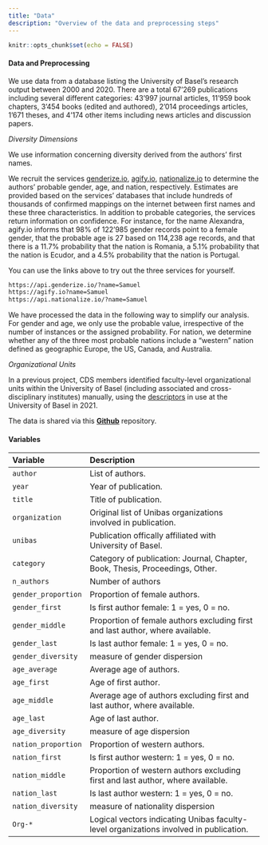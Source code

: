 ```yaml
---
title: "Data"
description: "Overview of the data and preprocessing steps"
---
```


```r
knitr::opts_chunk$set(echo = FALSE)
```

#### Data and Preprocessing

We use data from a database listing the University of Basel's research output between 2000 and 2020. There are a total 67'269 publications including several different categories: 43'997 journal articles, 11'959 book chapters, 3'454 books (edited and authored), 2'014 proceedings articles, 1'671 theses, and 4'174 other items including news articles and discussion papers.   

<i>Diversity Dimensions</i>

We use information concerning diversity derived from the authors' first names. 

We recruit the services [genderize.io](https://genderize.io/), [agify.io](https://agify.io/), [nationalize.io](https://nationalize.io/) to determine the authors' probable gender, age, and nation, respectively. Estimates are provided based on the services' databases that include hundreds of thousands of confirmed mappings on the internet between first names and these three characteristics. In addition to probable categories, the services return information on confidence. For instance, for the name Alexandra, agify.io informs that 98% of 122'985 gender records point to a female gender, that the probable age is 27 based on 114,238 age records, and that there is a 11.7% probability that the nation is Romania, a 5.1% probability that the nation is Ecudor, and a 4.5% probability that the nation is Portugal.  

You can use the links above to try out the three services for yourself.  

```html
https://api.genderize.io/?name=Samuel
https://agify.io?name=Samuel
https://api.nationalize.io/?name=Samuel
```

We have processed the data in the following way to simplify our analysis. For gender and age, we only use the probable value, irrespective of the number of instances or the assigned probability. For nation, we determine whether any of the three most probable nations include a "western" nation defined as geographic Europe, the US, Canada, and Australia. 

<i>Organizational Units</i>

In a previous project, CDS members identified faculty-level organizational units within the University of Basel (including associated and cross-disciplinary institutes) manually, using the [descriptors](https://edoc.unibas.ch/view/divisions/) in use at the University of Basel in 2021. 

The data is shared via this <a href="https://github.com/cdsbasel/Diversity_hackathon"><b>Github</b></a> repository. 

#### Variables

| Variable | Description |
|:-------------|:-------------------------------------|
| `author` | List of authors. |
| `year` | Year of publication. |
| `title` | Title of publication. |   
| `organization` | Original list of Unibas organizations involved in publication. |
| `unibas` | Publication offically affiliated with University of Basel. |
| `category` | Category of publication: Journal, Chapter, Book, Thesis, Proceedings, Other. |
| `n_authors` | Number of authors |
| `gender_proportion` | Proportion of female authors. |
| `gender_first` | Is first author female: 1 = yes, 0 = no. |
| `gender_middle` |  Proportion of female authors excluding first and last author, where available. |
| `gender_last` | Is last author female: 1 = yes, 0 = no. |
| `gender_diversity` | measure of gender dispersion  |
| `age_average` | Average age of authors. |
| `age_first` | Age of first author. |
| `age_middle` |  Average age of authors excluding first and last author, where available. |
| `age_last` | Age of last author. |
| `age_diversity` | measure of age dispersion |
| `nation_proportion` | Proportion of western authors. |
| `nation_first` | Is first author western: 1 = yes, 0 = no. |
| `nation_middle` |  Proportion of western authors excluding first and last author, where available. |
| `nation_last` | Is last author western: 1 = yes, 0 = no. |
| `nation_diversity` | measure of nationality dispersion |
| `Org-*` | Logical vectors indicating Unibas faculty-level organizations involved in publication. 
